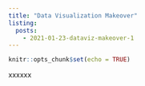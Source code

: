 ```yaml
---
title: "Data Visualization Makeover"
listing:
  posts:
    - 2021-01-23-dataviz-makeover-1
---
```


```r
knitr::opts_chunk$set(echo = TRUE)
```


xxxxxx